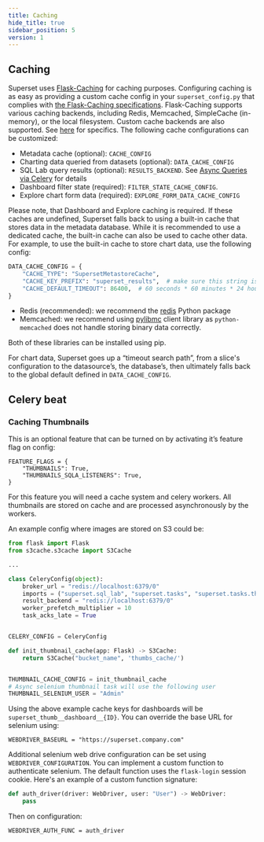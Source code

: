 ```yaml
---
title: Caching
hide_title: true
sidebar_position: 5
version: 1
---
```


## Caching

Superset uses [Flask-Caching](https://flask-caching.readthedocs.io/) for caching purposes. Configuring caching is as easy as providing a custom cache config in your
`superset_config.py` that complies with [the Flask-Caching specifications](https://flask-caching.readthedocs.io/en/latest/#configuring-flask-caching).
Flask-Caching supports various caching backends, including Redis, Memcached, SimpleCache (in-memory), or the
local filesystem. Custom cache backends are also supported. See [here](https://flask-caching.readthedocs.io/en/latest/#custom-cache-backends) for specifics.
The following cache configurations can be customized:
- Metadata cache (optional): `CACHE_CONFIG`
- Charting data queried from datasets (optional): `DATA_CACHE_CONFIG`
- SQL Lab query results (optional): `RESULTS_BACKEND`. See [Async Queries via Celery](/docs/installation/async-queries-celery) for details
- Dashboard filter state (required): `FILTER_STATE_CACHE_CONFIG`.
- Explore chart form data (required): `EXPLORE_FORM_DATA_CACHE_CONFIG`

Please note, that Dashboard and Explore caching is required. If these caches are undefined, Superset falls back to using a built-in cache that stores data
in the metadata database. While it is recommended to use a dedicated cache, the built-in cache can also be used to cache other data.
For example, to use the built-in cache to store chart data, use the following config:

```python
DATA_CACHE_CONFIG = {
    "CACHE_TYPE": "SupersetMetastoreCache",
    "CACHE_KEY_PREFIX": "superset_results",  # make sure this string is unique to avoid collisions
    "CACHE_DEFAULT_TIMEOUT": 86400,  # 60 seconds * 60 minutes * 24 hours
}
```

- Redis (recommended): we recommend the [redis](https://pypi.python.org/pypi/redis) Python package
- Memcached: we recommend using [pylibmc](https://pypi.org/project/pylibmc/) client library as
  `python-memcached` does not handle storing binary data correctly.

Both of these libraries can be installed using pip.

For chart data, Superset goes up a “timeout search path”, from a slice's configuration
to the datasource’s, the database’s, then ultimately falls back to the global default
defined in `DATA_CACHE_CONFIG`.

## Celery beat

### Caching Thumbnails

This is an optional feature that can be turned on by activating it’s feature flag on config:

```
FEATURE_FLAGS = {
    "THUMBNAILS": True,
    "THUMBNAILS_SQLA_LISTENERS": True,
}
```

For this feature you will need a cache system and celery workers. All thumbnails are stored on cache
and are processed asynchronously by the workers.

An example config where images are stored on S3 could be:

```python
from flask import Flask
from s3cache.s3cache import S3Cache

...

class CeleryConfig(object):
    broker_url = "redis://localhost:6379/0"
    imports = ("superset.sql_lab", "superset.tasks", "superset.tasks.thumbnails")
    result_backend = "redis://localhost:6379/0"
    worker_prefetch_multiplier = 10
    task_acks_late = True


CELERY_CONFIG = CeleryConfig

def init_thumbnail_cache(app: Flask) -> S3Cache:
    return S3Cache("bucket_name", 'thumbs_cache/')


THUMBNAIL_CACHE_CONFIG = init_thumbnail_cache
# Async selenium thumbnail task will use the following user
THUMBNAIL_SELENIUM_USER = "Admin"
```

Using the above example cache keys for dashboards will be `superset_thumb__dashboard__{ID}`. You can
override the base URL for selenium using:

```
WEBDRIVER_BASEURL = "https://superset.company.com"
```

Additional selenium web drive configuration can be set using `WEBDRIVER_CONFIGURATION`. You can
implement a custom function to authenticate selenium. The default function uses the `flask-login`
session cookie. Here's an example of a custom function signature:

```python
def auth_driver(driver: WebDriver, user: "User") -> WebDriver:
    pass
```

Then on configuration:

```
WEBDRIVER_AUTH_FUNC = auth_driver
```

